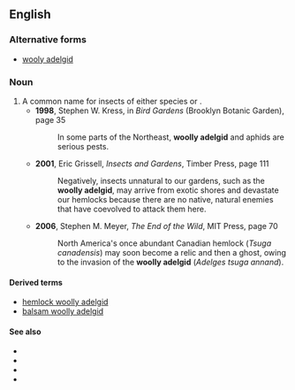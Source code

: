 ==English==
{{rfi}}
{{wikispecies|Adelges}}
===Alternative forms===
*[[wooly adelgid]]

===Noun===
{{en-noun|head=[[woolly]] [[adelgid]]}}

# A common name for insects of either species {{taxlink|Adelges piceae|species}} or {{taxlink|Adelges tsugae|species}}.
#*'''1998''', Stephen W. Kress, in ''Bird Gardens'' (Brooklyn Botanic Garden), page 35
#*:In some parts of the Northeast, '''woolly adelgid'''<!--sic--> and aphids are serious pests.
#*'''2001''', Eric Grissell, ''Insects and Gardens'', Timber Press, page 111
#*:Negatively, insects unnatural to our gardens, such as the '''woolly adelgid''', may arrive from exotic shores and devastate our hemlocks because there are no native, natural enemies that have coevolved to attack them here.
#*'''2006''', Stephen M. Meyer, ''The End of the Wild'', MIT Press, page 70
#*:North America's once abundant Canadian hemlock (''Tsuga canadensis'') may soon become a relic and then a ghost, owing to the invasion of the '''woolly adelgid''' (''Adelges tsuga<!--sic--> annand'').

====Derived terms====
*[[hemlock woolly adelgid]]
*[[balsam woolly adelgid]]

====See also====
*{{pedialite|Balsam woolly adelgid}}
*{{specieslite|Adelges piceae}}
*{{pedialite|Hemlock woolly adelgid}}
*{{specieslite|Adelges tsugae}}